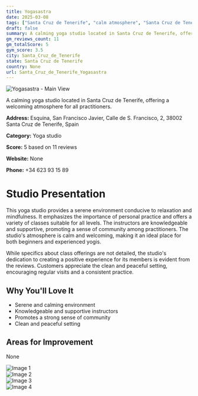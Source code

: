 ```yaml
---
title: Yogasastra
date: 2025-03-08
tags: ["Santa Cruz de Tenerife", "calm atmosphere", "Santa Cruz de Tenerife"]  
draft: false
summary: A calming yoga studio located in Santa Cruz de Tenerife, offering a welcoming atmosphere for all practitioners.
gm_reviews_count: 11
gm_totalScore: 5
gym_score: 3.5
city: Santa_Cruz_de_Tenerife
state: Santa Cruz de Tenerife
country: None
url: Santa_Cruz_de_Tenerife_Yogasastra
---
```


<div className="aspect-[16/9] relative my-8">
  <img 
    src="https://lh5.googleusercontent.com/p/AF1QipOOayOMoN7Ec6Qc606qXkbo-vu5iwfS6y3sYXYn=w1920-h1080-k-no"
    alt="Yogasastra - Main View"
    className="object-cover absolute inset-0 w-full h-full rounded-lg"
  />
</div>

A calming yoga studio located in Santa Cruz de Tenerife, offering a welcoming atmosphere for all practitioners.

**Address:** Esquina, San Francisco Javier, Calle de S. Francisco, 2, 38002 Santa Cruz de Tenerife, Spain

**Category:** Yoga studio

**Score:** 5 based on 11 reviews

**Website:** None

**Phone:** +34 623 93 15 89

# Studio Presentation

This yoga studio provides a serene environment conducive to relaxation and mindfulness. It emphasizes the importance of personal practice and offers a variety of classes suitable for all levels. The instructors are knowledgeable and supportive, promoting a sense of community among practitioners. The studio's atmosphere is calm and welcoming, making it an ideal place for both beginners and experienced yogis.

While specifics about class offerings are not detailed, the studio's dedication to creating a positive experience for its members is evident from the reviews. Customers appreciate the clean and peaceful setting, encouraging regular visits and a consistent practice.

## Why You'll Love It

- Serene and calming environment
- Knowledgeable and supportive instructors
- Promotes a strong sense of community
- Clean and peaceful setting

## Areas for Improvement

None

<div className="grid grid-cols-1 xl:grid-cols-2 gap-4 my-8">
<div className="aspect-[4/3] relative"><img src="https://lh5.googleusercontent.com/p/AF1QipNXfFxg8V7qdcxwwEVhiZBpkY0jm2u_lFPEjVfG=w1920-h1080-k-no" alt="Image 1" className="object-cover absolute inset-0 w-full h-full rounded-lg" /></div>
<div className="aspect-[4/3] relative"><img src="https://lh5.googleusercontent.com/p/AF1QipPu8pbsLbM6S7BtapsbJi8w2-2961b22H79TFbN=w1920-h1080-k-no" alt="Image 2" className="object-cover absolute inset-0 w-full h-full rounded-lg" /></div>
<div className="aspect-[4/3] relative"><img src="https://lh5.googleusercontent.com/p/AF1QipPh9m5s8v5mTTZlzOzhJSEZa3rFSa7jcKEE6D2Z=w1920-h1080-k-no" alt="Image 3" className="object-cover absolute inset-0 w-full h-full rounded-lg" /></div>
<div className="aspect-[4/3] relative"><img src="https://lh5.googleusercontent.com/p/AF1QipO1A70rCXE2KgDiyVDel_ymnupfTZnUsSusnR1w=w1920-h1080-k-no" alt="Image 4" className="object-cover absolute inset-0 w-full h-full rounded-lg" /></div>
</div>